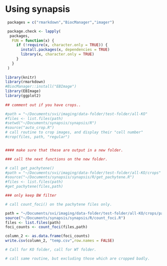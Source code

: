# Using synapsis

```r

 packages = c("rmarkdown","BiocManager","imager")

 package.check <- lapply(
  packages,
   FUN = function(x) {
     if (!require(x, character.only = TRUE)) {
       install.packages(x, dependencies = TRUE)
       library(x, character.only = TRUE)
     }
   }
 )
 
library(knitr)
library(rmarkdown)
#BiocManager::install("EBImage")
library(EBImage)
library(ggplot2)
 
## comment out if you have crops..

#path = "~/Documents/svi/imaging/data-folder/test-folder/all-KO"
#files <- list.files(path)
#setwd("~/Documents/synapsis/synapsis/R")
#source("auto_crop.R")
# call routine to crop images, and display their "cell number"
#crop(files, path, "regular")


#### make sure that these are output in a new folder.

### call the next functions on the new folder.

# call get_pachytene()
#path = "~/Documents/svi/imaging/data-folder/test-folder/all-KO/crops"
#source("~/Documents/synapsis/synapsis/R/get_pachytene.R")
#files <- list.files(path)
#get_pachytene(files,path)

### only keep BW filter

# call count_foci() on the pachytene files only.

path = "~/Documents/svi/imaging/data-folder/test-folder/all-KO/crops/pachytene"
source("~/Documents/synapsis/synapsis/R/count_foci.R")
files <- list.files(path)
foci_counts <- count_foci(files,path)

column_2 <- as.data.frame(foci_counts)
write.csv(column_2, "temp.csv",row.names = FALSE)

# Call for KO folder, call for WT folder.

# call same routine, but excluding those which are cropped badly.


```

